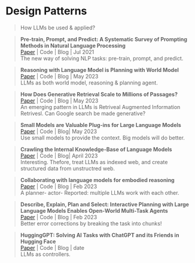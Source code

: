 # Design Patterns
> How LLMs be used & applied?



> **Pre-train, Prompt, and Predict: A Systematic Survey of Prompting Methods in Natural Language Processing **\
[Paper](https://arxiv.org/abs/2107.13586) | Code | Blog | Jul 2021 \
The new way of solving NLP tasks: pre-train, prompt, and predict.

>**Reasoning with Language Model is Planning with World Model **\
[Paper](https://arxiv.org/abs/2305.14992) | Code | Blog | May 2023 \
LLMs as both world model, reasoning & planning agent. 

>**How Does Generative Retrieval Scale to Millions of Passages? **\
[Paper](https://arxiv.org/abs/2305.11841) | Code | Blog | May 2023 \
An emerging pattern in LLMs is Retriveal Augmented Information Retrivesl. Can Google search be made generative?

> **Small Models are Valuable Plug-ins for Large Language Models  **\
[Paper](https://arxiv.org/abs/2305.08848) | Code | Blog| May 2023 \
Use small models to provide the context. Big models will do better.

> **Crawling the Internal Knowledge-Base of Language Models  **\
[Paper](https://arxiv.org/abs/2301.12810) | Code | Blog| April 2023 \
Interesting. Thefore, treat LLMs as indexed web, and create structured data from unstructred web.

> **Collaborating with language models for embodied reasoning **\
[Paper](https://arxiv.org/abs/2302.00763) | Code | Blog | Feb 2023 \
A planner- actor- Reported: multiple LLMs work with each other.

> **Describe, Explain, Plan and Select: Interactive Planning with Large Language Models Enables Open-World Multi-Task Agents **\
[Paper](https://arxiv.org/abs/2302.01560) | Code | Blog | Feb 2023 \
Better error corrections by breaking the task into chunks!

> **HuggingGPT: Solving AI Tasks with ChatGPT and its Friends in Hugging Face **\
[Paper](https://arxiv.org/abs/2303.17580) | Code | Blog | date \
LLMs as controllers.